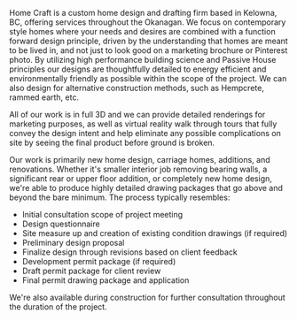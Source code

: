 
<PageTitle title="Services" />

Home Craft is a custom home design and drafting firm based in Kelowna, BC, offering services throughout the Okanagan. We focus on contemporary style homes where your needs and desires are combined with a function forward design principle, driven by the understanding that homes are meant to be lived in, and not just to look good on a marketing brochure or Pinterest photo. By utilizing high performance building science and Passive House principles our designs are thoughtfully detailed to energy efficient and environmentally friendly as possible within the scope of the project. We can also design for alternative construction methods, such as Hempcrete, rammed earth, etc.

All of our work is in full 3D and we can provide detailed renderings for marketing purposes, as well as virtual reality walk through tours that fully convey the design intent and help eliminate any possible complications on site by seeing the final product before ground is broken.

Our work is primarily new home design, carriage homes, additions, and renovations. Whether it's smaller interior job removing bearing walls, a significant rear or upper floor addition, or completely new home design, we're able to produce highly detailed drawing packages that go above and beyond the bare minimum. The process typically resembles:

- Initial consultation scope of project meeting
- Design questionnaire
- Site measure up and creation of existing condition drawings (if required)
- Preliminary design proposal
- Finalize design through revisions based on client feedback
- Development permit package (if required)
- Draft permit package for client review
- Final permit drawing package and application

We're also available during construction for further consultation throughout the duration of the project.